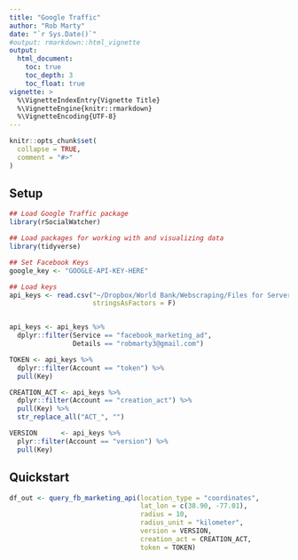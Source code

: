 ```yaml
---
title: "Google Traffic"
author: "Rob Marty"
date: "`r Sys.Date()`"
#output: rmarkdown::html_vignette
output:
  html_document:
    toc: true
    toc_depth: 3
    toc_float: true
vignette: >
  %\VignetteIndexEntry{Vignette Title}
  %\VignetteEngine{knitr::rmarkdown}
  %\VignetteEncoding{UTF-8}
---
```


```r
knitr::opts_chunk$set(
  collapse = TRUE,
  comment = "#>"
)
```

## Setup

```r
## Load Google Traffic package
library(rSocialWatcher)

## Load packages for working with and visualizing data
library(tidyverse)

## Set Facebook Keys
google_key <- "GOOGLE-API-KEY-HERE"
```

```r
## Load keys
api_keys <- read.csv("~/Dropbox/World Bank/Webscraping/Files for Server/api_keys.csv",
                     stringsAsFactors = F)


api_keys <- api_keys %>%
  dplyr::filter(Service == "facebook_marketing_ad",
                Details == "robmarty3@gmail.com")

TOKEN <- api_keys %>% 
  dplyr::filter(Account == "token") %>% 
  pull(Key)

CREATION_ACT <- api_keys %>% 
  dplyr::filter(Account == "creation_act") %>% 
  pull(Key) %>% 
  str_replace_all("ACT_", "") 

VERSION      <- api_keys %>% 
  plyr::filter(Account == "version") %>% 
  pull(Key)
```

## Quickstart
```r

df_out <- query_fb_marketing_api(location_type = "coordinates",
                                 lat_lon = c(38.90, -77.01),
                                 radius = 10,
                                 radius_unit = "kilometer",
                                 version = VERSION, 
                                 creation_act = CREATION_ACT, 
                                 token = TOKEN)

```

